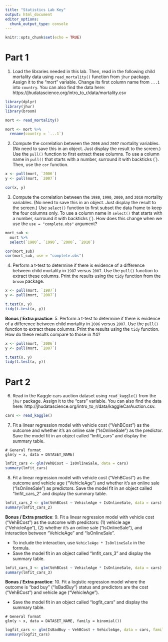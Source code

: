 ```yaml
---
title: "Statistics Lab Key"
output: html_document
editor_options: 
  chunk_output_type: console
---
```


```r
knitr::opts_chunk$set(echo = TRUE)
```

# Part 1

1. Load the libraries needed in this lab. Then, read in the following child mortality data using `read_mortality()` function from `jhur` package. Assign it to the "mort" variable. Change its first column name from `...1` into `country`. You can also find the data here: https://jhudatascience.org/intro_to_r/data/mortality.csv

```r
library(dplyr)
library(jhur)
library(broom)

mort <- read_mortality()

mort <- mort %>%
  rename(country = `...1`)
```

2. Compute the correlation between the `2006` and `2007` mortality variables. (No need to save this in an object. Just display the result to the screen.) Use the `pull()` function to first extract these columns. To use a column name in `pull()` that starts with a number, surround it with backticks (\`). Then, use the `cor` function.

```r
x <- pull(mort, `2006`)
y <- pull(mort, `2007`)

cor(x, y)
```

3. Compute the correlation between the `1980`, `1990`, `2000`, and `2010` mortality variables. (No need to save this in an object. Just display the result to the screen.) Use `select()` function to first subset the data frame to keep the four columns only. To use a column name in `select()` that starts with a number, surround it with backticks (\`). How does this change when we use the `use = "complete.obs"` argument? 

```r
mort_sub <-
  mort %>%
  select(`1980`, `1990`, `2000`, `2010`)

cor(mort_sub)
cor(mort_sub, use = "complete.obs")
```

4. Perform a t-test to determine if there is evidence of a difference between child mortality in `1987` versus `2007`. Use the `pull()` function to extract these columns. Print the results using the `tidy` function from the `broom` package. 

```r
x <- pull(mort, `1987`)
y <- pull(mort, `2007`)

t.test(x, y)
tidy(t.test(x, y))
```

**Bonus / Extra practice**: 5. Perform a t-test to determine if there is evidence of a difference between child mortality in `2006` versus `2007`. Use the `pull()` function to extract these columns. Print the results using the `tidy` function. How do these results compare to those in #4?

```r
x <- pull(mort, `2006`)
y <- pull(mort, `2007`)

t.test(x, y)
tidy(t.test(x, y))
```

# Part 2

6. Read in the Kaggle cars auction dataset using `read_kaggle()` from the `jhur` package.  Assign it to the "cars" variable. You can also find the data here:  http://jhudatascience.org/intro_to_r/data/kaggleCarAuction.csv.

```r
cars <- read_kaggle()
```

7. Fit a linear regression model with vehicle cost ("VehBCost") as the outcome and whether it's an online sale ("IsOnlineSale") as the predictor. Save the model fit in an object called "lmfit_cars" and display the summary table.

```
# General format
glm(y ~ x, data = DATASET_NAME)
```

```r
lmfit_cars <- glm(VehBCost ~ IsOnlineSale, data = cars)
summary(lmfit_cars)
```

8. Fit a linear regression model with vehicle cost ("VehBCost") as the outcome and vehicle age ("VehicleAge") and whether it's an online sale ("IsOnlineSale") as predictors.  Save the model fit in an object called "lmfit_cars_2" and display the summary table.

```r
lmfit_cars_2 <- glm(VehBCost ~ VehicleAge + IsOnlineSale, data = cars)
summary(lmfit_cars_2)
```

**Bonus / Extra practice**: 9. Fit a linear regression model with vehicle cost ("VehBCost") as the outcome with predictors: (1) vehicle age ("VehicleAge"), (2) whether it's an online sale ("IsOnlineSale"), and interaction between "VehicleAge" and "IsOnlineSale".

- To include the interaction, use `VehicleAge * IsOnlineSale` in the formula. 
- Save the model fit in an object called "lmfit_cars_3" and display the summary table.

```r
lmfit_cars_3 <- glm(VehBCost ~ VehicleAge * IsOnlineSale, data = cars)
summary(lmfit_cars_3)
```

**Bonus / Extra practice**: 10. Fit a logistic regression model where the outcome is "bad buy" ("IsBadBuy") status and predictors are the cost ("VehBCost") and vehicle age ("VehicleAge").

- Save the model fit in an object called "logfit_cars" and display the summary table.

```
# General format
glm(y ~ x, data = DATASET_NAME, family = binomial())
```

```r
logfit_cars <- glm(IsBadBuy ~ VehBCost + VehicleAge, data = cars, family = binomial())
summary(logfit_cars)
```
